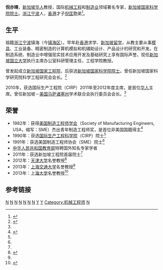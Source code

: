 '''倪亦靖'''，[[新加坡华人|新加坡华人]]教授，国际[[机械工程|机械工程]]和[[制造业|制造业]]领域著名专家，[[新加坡国家科学院|新加坡国家科学院]][[院士|院士]]。[[浙江|浙江]][[宁波|宁波]]人，[[香港|香港]]才子[[倪匡|倪匡]]胞弟<ref name="ni bro">{{cite web |url=http://data.book.hexun.com.tw/chapter-1721-6-44.shtml |title=倪亦靖_香港四大才子私人筆記 |publisher=[[和讯网|和讯网]] 读书 |accessdate=2013年12月16日 |language=zh-hant |archive-url=https://web.archive.org/web/20131216062821/http://data.book.hexun.com.tw/chapter-1721-6-44.shtml |archive-date=2013-12-16 |dead-url=yes }}</ref>。

==生平==

祖籍[[浙江|浙江]][[宁波|宁波]]镇海（今[[镇海区|镇海区]]）。早年赴[[香港|香港]]求学、[[新加坡|新加坡]][[留学|留学]]，从教主要从事[[模具|模具]]、工业装备、精密制造的计算机模拟和机辅助设计、产品设计的研究和开发。在制造系统、制造业中增强现实技术应用开发及基础研究上享有国际声誉。现任[[新加坡国立大学|新加坡国立大学]]执行主席办公室科研管理主任，工程学院教授。

曾发起成立[[新加坡国家工程院|新加坡国家工程院]]，后获选[[新加坡国家科学院|新加坡国家科学院]][[院士|院士]]。曾任新加坡国家科学研究院科学工程研究会会长。<ref name="chongqing uni">{{cite web|url=http://coe.cqu.edu.cn/coe/show.php?itemid=71|title=新加坡国家科学院院士倪亦靖教授访问我校|publisher=[[重庆大学|重庆大学]]新闻网|author=作者：光电工程学院    来源：光电工程学院|date=发布时间：2007-12-12 15:13:18|accessdate=2013年12月16日|language=zh-hans|deadurl=yes|archiveurl=https://web.archive.org/web/20131216075424/http://coe.cqu.edu.cn/coe/show.php?itemid=71|archivedate=2013年12月16日}}</ref>

2010年，获选国际生产工程院（CIRP）2011年至2012年度主席，是首位[[华人|华人]]主席。曾任新加坡－[[美国|美国]][[马萨诸塞州|马萨诸塞州]]学术联合会执行委员会会长。<ref name="chongqing uni"/>

==荣誉==
* 1982年：获得[[美国制造工程师学会|美国制造工程师学会]]（Society of Manufacturing Engineers, USA，缩写：SME）杰出青年制造工程师奖，是首位非美国国籍得主<ref name="shanghai jt uni">{{cite web|url=http://news.shu.edu.cn/Default.aspx?tabid=338&ctl=Details&mid=1037&ItemID=17903&SkinSrc=[L]Skins/SHUnews_o/SHUnews_1|title=倪亦靖院士受聘我校名誉教授仪式举行|publisher=[[上海交通大学|上海交通大学]]新闻网|author=投稿: 林桦|date=2013-10-16|accessdate=2013年12月16日|language=zh-hans|deadurl=yes|archiveurl=https://web.archive.org/web/20160305022537/http://news.shu.edu.cn/Default.aspx?tabid=338&ctl=Details&mid=1037&ItemID=17903&SkinSrc=|archivedate=2016年3月5日|df=}}</ref>
* 1990年：获选[[国际生产工程科学院|国际生产工程科学院]]（CIRP）院士<ref name="shanghai jt uni"/>
* 1991年：获选美国制造工程师协会（SME）院士<ref name="shanghai jt uni"/>
* [[中华人民共和国教育部|中华人民共和国教育部]]特聘国外知名专家学者
* 2011年：获选新加坡工程院首届院士<ref name="shanghai jt uni"/>
* 2012年：[[天津大学|天津大学]]名誉教授<ref name="tianjin uni">{{cite web |url=http://news.tju.edu.cn/headline/201211/t20121120_163906.htm |title=新加坡国立大学倪亦靖教授获聘天津大学名誉教授 |publisher=[[天津大学|天津大学]]新闻网 |date=2012-11-20|accessdate=2013年12月16日 |language=zh-hans |deadurl=yes |archiveurl=https://web.archive.org/web/20131216062646/http://news.tju.edu.cn/headline/201211/t20121120_163906.htm |archivedate=2013年12月16日 }}</ref>
* 2013年：[[上海交通大学|上海交通大学]]名誉教授<ref name="shanghai jt uni"/>
* 2013年：[[上海大学|上海大学]]名誉教授<ref name="shanghai uni">{{cite web |url=http://shdx.cuepa.cn/show_more.php?doc_id=873721 |title=倪亦靖院士受聘为我校名誉教授 |publisher=[[上海大学|上海大学]]电子报 |date=第754期(2013年10月21日) - 第02版:第二版 |accessdate=2013年12月16日 |language=zh-hans |archive-date=2019年5月13日 |archive-url=https://web.archive.org/web/20190513112417/http://shdx.cuepa.cn/show_more.php?doc_id=873721 |dead-url=no }}</ref>

==参考链接==
{{reflist|2}}

[[Category:镇海县人|N]]
[[Category:天津大学教授|N]]
[[Category:新加坡国立大学校友|N]]
[[Category:曼徹斯特大學校友|N]]
[[Category:新加坡國立大學教師|N]]
[[Category:新加坡华人|N]]
[[Category:宁波裔上海人|N]]
[[Category:倪匡家族|Y]]
[[Category:倪姓|Y]]
[[Category:机械工程师|Category:机械工程师]]
[[Category:寧波裔新加坡人|N]]